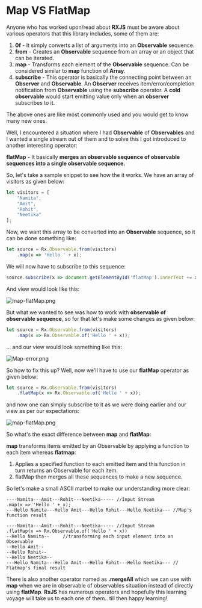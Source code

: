 # Map VS FlatMap

Anyone who has worked upon/read about **RXJS** must be aware about various operators that this library includes, some of them are:

1. **0f** - It simply converts a list of arguments into an **Observable** sequence.
2. **from** - Creates an **Observable** sequence from an array or an object that can be iterated.
3. **map** - Transforms each element of the **Observable** sequence. Can be considered similar to **map** function of **Array**.
4. **subscribe** - This operator is basically the connecting point between an **Observer** and **Observable**. An **Observer** receives item/error/completion notification from 
    **Observable** using the **subscribe** operator. A **cold observable** would start emitting value only when an **observer** subscribes to it. 

The above ones are like most commonly used and you would get to know many new ones. 

Well, I encountered a situation where I had **Observable** of **Observables** and I wanted a single stream out of them and to solve this I got introduced to another interesting operator:

**flatMap** - It basically **merges an observable sequence of observable sequences into a single observable sequence.**

So, let's take a sample snippet to see how the it works. We have an array of visitors as given below:

```JavaScript
let visitors = [
    "Namita",
    "Amit",
    "Rohit",
    "Neetika"
];
```

Now, we want this array to be converted into an **Observable** sequence, so it can be done something like:

```JavaScript
let source = Rx.Observable.from(visitors)
    .map(x => 'Hello ' + x);
```

We will now have to subscribe to this sequence:

```JavaScript
source.subscribe(x => document.getElementById('flatMap').innerText += x + "\n");
```

And view would look like this:

![map-flatMap.png](https://raw.githubusercontent.com/NamitaMalik/Map-vs-FlatMap/master/assets/map-flatMap.png)


But what we wanted to see was how to work with **observable of observable sequence**, so for that let's make some changes as given below:

```JavaScript
let source = Rx.Observable.from(visitors)
    .map(x => Rx.Observable.of('Hello ' + x));
```

... and our view would look something like this:

![Map-error.png](https://raw.githubusercontent.com/NamitaMalik/Map-vs-FlatMap/master/assets/Map-error.png)

So how to fix this up? Well, now we'll have to use our **flatMap** operator as given below:

```JavaScript
let source = Rx.Observable.from(visitors)
    .flatMap(x => Rx.Observable.of('Hello ' + x));
```

and now one can simply subscribe to it as we were doing earlier and our view as per our expectations:

![map-flatMap.png](https://raw.githubusercontent.com/NamitaMalik/Map-vs-FlatMap/master/assets/map-flatMap.png)

So what's the exact difference between **map** and **flatMap**:

**map** transforms items emitted by an Observable by applying a function to each item whereas **flatmap**:

1. Applies a specified function to each emitted item and this function in turn returns an Observable for each item.
2. flatMap then merges all these sequences to make a new sequence.
    
So let's make a small ASCII marbel to make our understanding more clear:
  
```
----Namita---Amit---Rohit---Neetika----- //Input Stream
.map(x => 'Hello ' + x);
---Hello Namita---Hello Amit---Hello Rohit---Hello Neetika--- //Map's function result
```  
  
```
----Namita---Amit---Rohit---Neetika----- //Input Stream
.flatMap(x => Rx.Observable.of('Hello ' + x))
--Hello Namita--     //transforming each input element into an Observable
--Hello Amit--
--Hello Rohit--
--Hello Neetika--
---Hello Namita---Hello Amit---Hello Rohit---Hello Neetika--- // Flatmap's final result
```

There is also another operator named as **.mergeAll** which we can use with **map** when we are in observable of observables situation instead of directly using **flatMap**. **RxJS** has numerous operators and hopefully this learning
voyage will take us to each one of them.. till then happy learning!